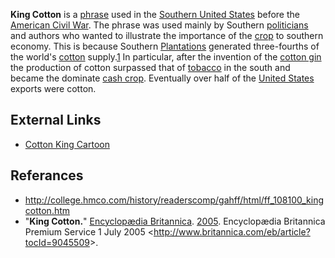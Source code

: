 '''King Cotton''' is a [[phrase]] used in the [[Southern United States]] before the [[American Civil War]].  The phrase was used mainly by Southern [[politician]]s and authors who wanted to illustrate the importance of the [[crop]] to southern economy. This is because Southern [[Plantation|Plantations]] generated three-fourths of the world's [[cotton]] supply.[http://college.hmco.com/history/readerscomp/gahff/html/ff_108100_kingcotton.htm]  In particular, after the invention of the [[cotton gin]] the production of cotton surpassed that of [[tobacco]] in the south and became the dominate [[cash crop]].  Eventually over half of the [[United States]] exports were cotton. 

{{Lang-stub}}
==External Links==
* [http://www.sonofthesouth.net/leefoundation/civil-war/1861/september/king-cotton.htm Cotton King Cartoon]

==Referances==

*http://college.hmco.com/history/readerscomp/gahff/html/ff_108100_kingcotton.htm
*"'''King Cotton.'''" <u>[[Encyclopædia Britannica]]</u>. [[2005]]. Encyclopædia Britannica Premium Service 1 July 2005 <http://www.britannica.com/eb/article?tocId=9045509>.